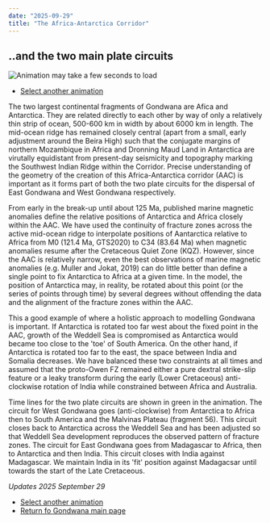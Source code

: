 ```yaml
---
date: "2025-09-29"
title: "The Africa-Antarctica Corridor"
---
```

## ..and the two main plate circuits

![Animation may take a few seconds to load](.assets/aac-2.gif)

* [Select another animation](../animations)

The two largest continental fragments of Gondwana are Afica and Antarctica.  They are related directly to each other by way of only a relatively thin strip of ocean, 500-600 km in width by about 6000 km in length. The mid-ocean ridge has remained closely central (apart from a small, early adjustment around the Beira 
High) such that the conjugate margins of northern Mozambique in Africa and Dronning Maud Land in Antarctica are virutally equidistant from present-day seismicity and topography marking the Southwest Indian Ridge within the Corridor.  Precise understanding of the geometry of the creation of this Africa-Antarctica corridor (AAC) is important as it forms part of both the two plate circuits for the dispersal of East Gondwana and West Gondwana respectively.

From early in the break-up until about 125 Ma, published marine magnetic anomalies define the relative positions of Antarctica and Africa closely within the AAC. We have used the continuity of fracture zones across the active mid-ocean ridge to interpolate positions of Aantarctica relative to Africa from M0 (121.4 Ma, GTS2020) to C34 (83.64 Ma) when magnetic anomalies resume after the Cretaceous Quiet Zone (KQZ). However, since the AAC is relatively narrow, even the best observations of marine magnetic anomalies (e.g. Muller and Jokat, 2019) can do little better than define a single point to fix Antarctica to Africa at a given time.  In the model, the position of Antarctica may, in reality, be rotated about this point (or the series of points through time) by several degrees without offending the data and the alignment of the fracture zones within the AAC. 

This a good example of where a holistic approach to modelling Gondwana is important.  If Antarctica is rotated too far west about the fixed point in the AAC, growth of the Weddell Sea is compromised as Antarctica would became too close to the 'toe' of South America.  On the other hand, if Antarctica is rotated too far to the east, the space between India and Somalia decreases.  We have balanced these two constraints at all times and assumed that the proto-Owen FZ remained either a pure dextral strike-slip feature or a leaky transform during the early (Lower Cretaceous) anti-clockwise rotation of India while constrained between Africa and Australia.

Time lines for the two plate circuits are shown in green in the animation.  The circuit for West Gondwana goes (anti-clockwise) from Antarctica to Africa then to South America and the Malvinas Plateau (fragment 56). This circuit closes back to Antarctica across the Weddell Sea and has been adjusted so that Weddell Sea development reproduces the observed pattern of fracture zones. The circuit for East Gondwana goes from Madagascar to Africa, then to Antarctica and then India. This circuit closes with India against Madagascar.  We maintain India in its 'fit' position against Madagacsar until towards the start of the Late Cretaceous.

*Updates 2025 September 29*

* [Select another animation](../animations)
* [Return fo Gondwana main page](../../gondwana)
